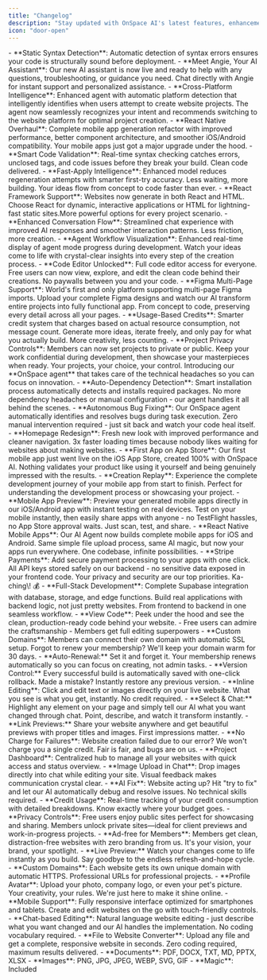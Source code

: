```yaml
---
title: "Changelog"
description: "Stay updated with OnSpace AI's latest features, enhancements, and platform improvements."
icon: "door-open"
---
```

<Update label="08/01/2025">
  - **Static Syntax Detection**: Automatic detection of syntax errors ensures your code is structurally sound before deployment.
</Update>

<Update label="07/31/2025">
  - **Meet Angie, Your AI Assistant**: Our new AI assistant is now live and ready to help with any questions, troubleshooting, or guidance you need. Chat directly with Angie for instant support and personalized assistance. 
</Update>

<Update label="07/25/2025">
  - **Cross-Platform Intelligence**: Enhanced agent with automatic platform detection that intelligently identifies when users attempt to create website projects. The agent now seamlessly recognizes your intent and recommends switching to the website platform for optimal project creation. 
</Update>

<Update label="07/24/2025">
  - **React Native Overhaul**: Complete mobile app generation refactor with improved performance, better component architecture, and smoother iOS/Android compatibility. Your mobile apps just got a major upgrade under the hood.
  - **Smart Code Validation**: Real-time syntax checking catches errors, unclosed tags, and code issues before they break your build. Clean code delivered.
  - **Fast-Apply Intelligence**: Enhanced model reduces regeneration attempts with smarter first-try accuracy. Less waiting, more building. Your ideas flow from concept to code faster than ever.
</Update>

<Update label="07/18/2025">
  - **React Framework Support**: Websites now generate in both React and HTML. Choose React for dynamic, interactive applications or HTML for lightning-fast static sites.More powerful options for every project scenario.
  - **Enhanced Conversation Flow**: Streamlined chat experience with improved AI responses and smoother interaction patterns. Less friction, more creation.
</Update>

<Update label="07/11/2025">
  - **Agent Workflow Visualization**: Enhanced real-time display of agent mode progress during development. Watch your ideas come to life with crystal-clear insights into every step of the creation process.
  - **Code Editor Unlocked**: Full code editor access for everyone. Free users can now view, explore, and edit the clean code behind their creations. No paywalls between you and your code.
</Update>

<Update label="07/08/2025">
  - **Figma Multi-Page Support**: World's first and only platform supporting multi-page Figma imports. Upload your complete Figma designs and watch our AI transform entire projects into fully functional app. From concept to code, preserving every detail across all your pages.
  - **Usage-Based Credits**: Smarter credit system that charges based on actual resource consumption, not message count. Generate more ideas, iterate freely, and only pay for what you actually build. More creativity, less counting.
  - **Project Privacy Controls**: Members can now set projects to private or public. Keep your work confidential during development, then showcase your masterpieces when ready. Your projects, your choice, your control.


</Update>

<Update label="07/04/2025">
   Introducing our **OnSpace agent** that takes care of the technical headaches so you can focus on innovation.
  - **Auto-Dependency Detection**: Smart installation process automatically detects and installs required packages. No more dependency headaches or manual configuration - our agent handles it all behind the scenes.
  - **Autonomous Bug Fixing**: Our OnSpace agent automatically identifies and resolves bugs during task execution. Zero manual intervention required - just sit back and watch your code heal itself.
</Update>

<Update label="06/27/2025">
  - **Homepage Redesign**: Fresh new look with improved performance and cleaner navigation. 3x faster loading times because nobody likes waiting for websites about making websites.
  - **First App on App Store**: Our first mobile app just went live on the iOS App Store, created 100% with OnSpace AI. Nothing validates your product like using it yourself and being genuinely impressed with the results.
</Update>

<Update label="06/25/2025">
  - **Creation Replay**: Experience the complete development journey of your mobile app from start to finish. Perfect for understanding the development process or showcasing your project.
</Update>

<Update label="06/23/2025">
  - **Mobile App Preview**: Preview your generated mobile apps directly in our iOS/Android app with instant testing on real devices. Test on your mobile instantly, then easily share apps with anyone - no TestFlight hassles, no App Store approval waits. Just scan, test, and share.
</Update>

<Update label="06/20/2025">
  - **React Native Mobile Apps**: Our AI Agent now builds complete mobile apps for iOS and Android. Same simple file upload process, same AI magic, but now your apps run everywhere. One codebase, infinite possibilities.
</Update>

<Update label="06/17/2025">
  - **Stripe Payments**: Add secure payment processing to your apps with one click. All API keys stored safely on our backend - no sensitive data exposed in your frontend code. Your privacy and security are our top priorities. Ka-ching\! 💰
</Update>

<Update label="06/12/2025">
  - **Full-Stack Development**: Complete Supabase integration with database, storage, and edge functions. Build real applications with backend logic, not just pretty websites. From frontend to backend in one seamless workflow.
</Update>

<Update label="06/09/2025">
  - **View Code**: Peek under the hood and see the clean, production-ready code behind your website.
    - Free users can admire the craftsmanship
    - Members get full editing superpowers
</Update>

<Update label="06/06/2025">
  - **Custom Domains**: Members can connect their own domain with automatic SSL setup. Forgot to renew your membership? We'll keep your domain warm for 30 days.
  - **Auto-Renewal:** Set it and forget it. Your membership renews automatically so you can focus on creating, not admin tasks.
</Update>

<Update label="06/05/2025">
  - **Version Control:** Every successful build is automatically saved with one-click rollback. Made a mistake? Instantly restore any previous version.
</Update>

<Update label="06/03/2025">
  - **Inline Editing**: Click and edit text or images directly on your live website. What you see is what you get, instantly. No credit required.
  - **Select & Chat:** Highlight any element on your page and simply tell our AI what you want changed through chat. Point, describe, and watch it transform instantly.
  - **Link Previews:** Share your website anywhere and get beautiful previews with proper titles and images. First impressions matter.
</Update>

<Update label="05/29/2024">
  - **No Charge for Failures**: Website creation failed due to our error? We won't charge you a single credit. Fair is fair, and bugs are on us.
</Update>

<Update label="05/28/2025">
  - **Project Dashboard**: Centralized hub to manage all your websites with quick access and status overview.
  - **Image Upload in Chat**: Drop images directly into chat while editing your site. Visual feedback makes communication crystal clear.
  - **AI Fix**: Website acting up? Hit "try to fix" and let our AI automatically debug and resolve issues. No technical skills required.
  - **Credit Usage**: Real-time tracking of your credit consumption with detailed breakdowns. Know exactly where your budget goes.
</Update>

<Update label="05/20/2025">
  - **Privacy Controls**: Free users enjoy public sites perfect for showcasing and sharing. Members unlock private sites—ideal for client previews and work-in-progress projects.
  - **Ad-free for Members**: Members get clean, distraction-free websites with zero branding from us. It's your vision, your brand, your spotlight.
</Update>

<Update label="05/19/2025">
  - **Live Preview:** Watch your changes come to life instantly as you build. Say goodbye to the endless refresh-and-hope cycle.
  - **Custom Domains**: Each website gets its own unique domain with automatic HTTPS. Professional URLs for professional projects.
  - **Profile Avatar**: Upload your photo, company logo, or even your pet's picture. Your creativity, your rules. We're just here to make it shine online.
</Update>

<Update label="05/16/2025">
  - **Mobile Support**: Fully responsive interface optimized for smartphones and tablets. Create and edit websites on the go with touch-friendly controls.
  - **Chat-based Editing**: Natural language website editing - just describe what you want changed and our AI handles the implementation. No coding vocabulary required.
</Update>

<Update label="05/15/2025">
  - **File to Website Converter**: Upload any file and get a complete, responsive website in seconds. Zero coding required, maximum results delivered.
    - **Documents**: PDF, DOCX, TXT, MD, PPTX, XLSX
    - **Images**: PNG, JPG, JPEG, WEBP, SVG, GIF
    - **Magic**: Included
</Update>